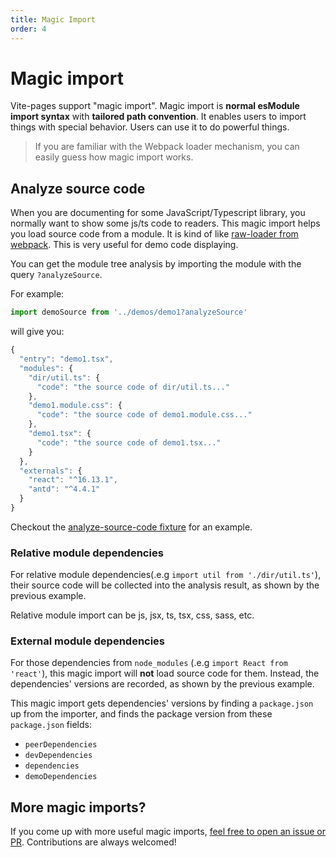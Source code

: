 ```yaml
---
title: Magic Import
order: 4
---
```


# Magic import

Vite-pages support "magic import". Magic import is **normal esModule import syntax** with **tailored path convention**. It enables users to import things with special behavior. Users can use it to do powerful things.

> If you are familiar with the Webpack loader mechanism, you can easily guess how magic import works.

## Analyze source code

When you are documenting for some JavaScript/Typescript library, you normally want to show some js/ts code to readers. This magic import helps you load source code from a module. It is kind of like [raw-loader from webpack](https://webpack.js.org/loaders/raw-loader/). This is very useful for demo code displaying.

You can get the module tree analysis by importing the module with the query `?analyzeSource`.

For example:

```ts
import demoSource from '../demos/demo1?analyzeSource'
```

will give you:

```ts
{
  "entry": "demo1.tsx",
  "modules": {
    "dir/util.ts": {
      "code": "the source code of dir/util.ts..."
    },
    "demo1.module.css": {
      "code": "the source code of demo1.module.css..."
    },
    "demo1.tsx": {
      "code": "the source code of demo1.tsx..."
    }
  },
  "externals": {
    "react": "^16.13.1",
    "antd": "^4.4.1"
  }
}
```

Checkout the [analyze-source-code fixture](https://github.com/vitejs/vite-plugin-react-pages/blob/main/fixtures/analyze-source-code/pages/index$.tsx) for an example.

### Relative module dependencies

For relative module dependencies(.e.g `import util from './dir/util.ts'`), their source code will be collected into the analysis result, as shown by the previous example.

Relative module import can be js, jsx, ts, tsx, css, sass, etc.

### External module dependencies

For those dependencies from `node_modules` (.e.g `import React from 'react'`), this magic import will **not** load source code for them. Instead, the dependencies' versions are recorded, as shown by the previous example.

This magic import gets dependencies' versions by finding a `package.json` up from the importer, and finds the package version from these `package.json` fields:

- `peerDependencies`
- `devDependencies`
- `dependencies`
- `demoDependencies`

## More magic imports?

If you come up with more useful magic imports, [feel free to open an issue or PR](https://github.com/vitejs/vite-plugin-react-pages/issues). Contributions are always welcomed!
